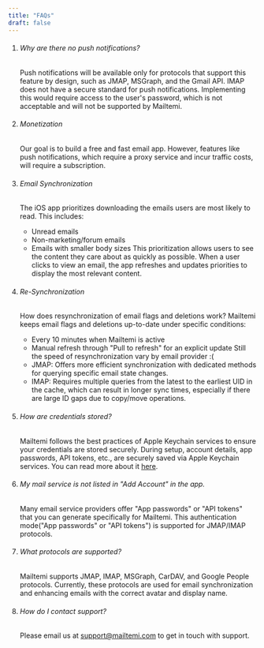 ```yaml
---
title: "FAQs"
draft: false
---
```


1. ###### Why are there no push notifications?
    Push notifications will be available only for protocols that support this feature by design, such as JMAP, MSGraph, and the Gmail API.
    IMAP does not have a secure standard for push notifications.
    Implementing this would require access to the user's password, which is not acceptable and will not be supported by Mailtemi.

2. ###### Monetization
    Our goal is to build a free and fast email app.
    However, features like push notifications, which require a proxy service and incur traffic costs, will require a subscription.
	
3. ###### Email Synchronization
   The iOS app prioritizes downloading the emails users are most likely to read. This includes:
   - Unread emails
   - Non-marketing/forum emails
   - Emails with smaller body sizes
   This prioritization allows users to see the content they care about as quickly as possible. When a user clicks to view an email, the app refreshes and updates priorities to display the most relevant content.
  
4. ###### Re-Synchronization
	How does resynchronization of email flags and deletions work?
	Mailtemi keeps email flags and deletions up-to-date under specific conditions:
   - Every 10 minutes when Mailtemi is active
   - Manual refresh through "Pull to refresh" for an explicit update
   Still the speed of resynchronization vary by email provider :(
   - JMAP: Offers more efficient synchronization with dedicated methods for querying specific email state changes.
   - IMAP: Requires multiple queries from the latest to the earliest UID in the cache, which can result in longer sync times, especially if there are large ID gaps due to copy/move operations.

3. ###### How are credentials stored?
    Mailtemi follows the best practices of Apple Keychain services to ensure your credentials are stored securely. 
    During setup, account details, app passwords, API tokens, etc., are securely saved via Apple Keychain services. 
    You can read more about it [here](https://developer.apple.com/documentation/security/keychain_services).

4. ###### My mail service is not listed in "Add Account" in the app.
    Many email service providers offer "App passwords" or "API tokens" that you can generate specifically for Mailtemi.
    This authentication mode("App passwords" or "API tokens") is supported for JMAP/IMAP protocols.

5. ###### What protocols are supported?
    Mailtemi supports JMAP, IMAP, MSGraph, CarDAV, and Google People protocols.
    Currently, these protocols are used for email synchronization and enhancing emails with the correct avatar and display name.

6. ###### How do I contact support?
   Please email us at support@mailtemi.com to get in touch with support.
